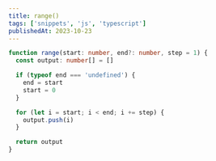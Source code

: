 ```yaml
---
title: range()
tags: ['snippets', 'js', 'typescript']
publishedAt: 2023-10-23
---
```


```typescript
function range(start: number, end?: number, step = 1) {
  const output: number[] = []

  if (typeof end === 'undefined') {
    end = start
    start = 0
  }

  for (let i = start; i < end; i += step) {
    output.push(i)
  }

  return output
}
```
